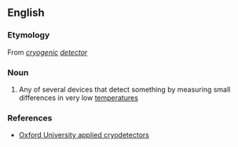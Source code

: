 ==English==

===Etymology===
From ''[[cryogenic]] [[detector]]''

===Noun===
{{en-noun}}

# {{context|physics|lang=en}} Any of several devices that detect something by measuring small differences in very low [[temperature]]s

===References===
*[http://www.physics.ox.ac.uk/Cryodetectors/default.asp Oxford University applied cryodetectors]